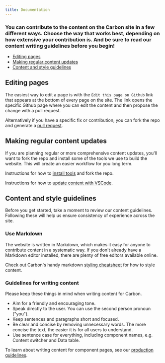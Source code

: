 ```yaml
---
title: Documentation
---
```


### You can contribute to the content on the Carbon site in a few different ways. Choose the way that works best, depending on how extensive your contribution is. And be sure to read our content writing guidelines before you begin!

<AnchorLinks>

- [Editing pages](#editing-pages)
- [Making regular content updates](#making-regular-content-updates)
- [Content and style guidelines](#content-and-style-guidelines)

</AnchorLinks>

## Editing pages

The easiest way to edit a page is with the `Edit this page on Github` link that appears at the bottom of every page on the site. The link opens the specific Github page where you can edit the content and then propose the change with a pull request.

Alternatively if you have a specific fix or contribution, you can fork the repo and generate a [pull request](https://github.com/carbon-design-system/carbon-website/wiki/Creating-a-PR-through-github.com-UI).

## Making regular content updates

If you are planning regular or more comprehensive content updates, you'll want to fork the repo and install some of the tools we use to build the website. This will create an easier workflow for you long term. 

Instructions for how to [install tools](https://github.com/carbon-design-system/carbon-website/wiki/Updating-content-on-carbondesignsystem.com) and fork the repo.

Instructions for how to [update content with VSCode](https://github.com/carbon-design-system/carbon-website/wiki/Update-content-with-VSCode).

## Content and style guidelines

Before you get started, take a moment to review our content guidelines. Following these will help us ensure consistency of experience across the site. 

### Use Markdown

The website is written in Markdown, which makes it easy for anyone to contribute content in a systematic way. If you don't already have a Markdown editor installed, there are plenty of free editors available online. 

Check out Carbon's handy markdown [styling cheatsheet](https://github.com/carbon-design-system/carbon-website/wiki/Markdown-cheatsheet) for how to style content. 

### Guidelines for writing content

Please keep these things in mind when writing content for Carbon. 

* Aim for a friendly and encouraging tone.
* Speak directly to the user. You can use the second person pronoun ("you").
* Keep sentences and paragraphs short and focused.
* Be clear and concise by removing unnecessary words. The more concise the text, the easier it is for all users to understand.
* Use sentence case for everything, including component names, e.g. Content switcher and Data table.

To learn about writing content for component pages, see our [production guidelines](https://github.com/carbon-design-system/carbon-website/wiki/Production-guidelines#creating-content-for-component-pages). 